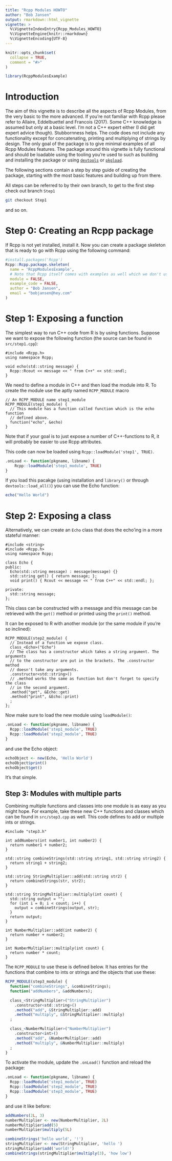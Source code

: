 ```yaml
---
title: "Rcpp Modules HOWTO"
author: "Bob Jansen"
output: rmarkdown::html_vignette
vignette: >
  %\VignetteIndexEntry{Rcpp_Modules_HOWTO}
  %\VignetteEngine{knitr::rmarkdown}
  %\VignetteEncoding{UTF-8}
---
```


```r
knitr::opts_chunk$set(
  collapse = TRUE,
  comment = "#>"
)
```

```r
library(RcppModulesExample)
```

# Introduction

The aim of this vignette is to describe all the aspects of Rcpp Modules, from
the very basic to the more advanced. If you're not familiar with Rcpp please
refer to Allaire, Eddelbuettel and Francois (2017). Some C++ knowledge is
assumed but only at a basic level. I'm not a C++ expert either (I did get
expert advice though). Stubbornness helps. The code does not include any
functionality except for concatenating, printing and multiplying of strings by
design. The only goal of the package is to give minimal examples of all Rcpp
Modules features. The package around this vignette is fully functional and
should be loadable using the tooling you're used to such as building and
installing the package or using
[`devtools`](https://cran.r-project.org/web/packages/devtools/) or
[`pkgload`](https://cran.r-project.org/web/packages/pkgload/).

The following sections contain a step by step guide of creating the package,
starting with the most basic features and building up from there.

All steps can be referred to by their own branch, to get to the first step
check out branch `Step1`
```bash
git checkout Step1
```
and so on.

# Step 0: Creating an Rcpp package

If Rcpp is not yet installed, install it. Now you can create a package skeleton
that is ready to go with Rcpp using the following command:

```r
#install.packages('Rcpp')
Rcpp::Rcpp.package.skeleton(
  name = 'RcppModulesExample',
  # Note that Rcpp itself comes with examples as well which we don't use.
  module = FALSE,
  example_code = FALSE,
  author = "Bob Jansen",
  email = "bobjansen@hey.com"
)
```

# Step 1: Exposing a function

The simplest way to run C++ code from R is by using functions. Suppose we want
to expose the following function (the source can be found in `src/step1.cpp`):

```Rcpp
#include <Rcpp.h>
using namespace Rcpp;

void echo(std::string message) {
  Rcpp::Rcout << message << " from C++" << std::endl;
}
```
We need to define a module in C++ and then load the module into R. To create
the module use the aptly named `RCPP_MODULE` macro
```Rcpp
// An RCPP_MODULE name step1_module
RCPP_MODULE(step1_module) {
  // This module has a function called function which is the echo function
  // defined above.
  function("echo", &echo)
}
```

Note that if your goal is to just expose a number of C++-functions to R, it
will probably be easier to use Rcpp attributes.

This code can now be loaded using `Rcpp::loadModule('step1', TRUE)`.
```r
.onLoad <- function(pkgname, libname) {
    Rcpp::loadModule('step1_module', TRUE)
}
```
If you load this pacakge (using installation and `library()` or through
`devtools::load_all()`) you can use the Echo function:
```r
echo("Hello World")
```

# Step 2: Exposing a class

Alternatively, we can create an `Echo` class that does the echo'ing in a more
stateful manner:
```Rcpp
#include <string>
#include <Rcpp.h>
using namespace Rcpp;

class Echo {
public:
  Echo(std::string message) : message(message) {}
  std::string get() { return message; };
  void print() { Rcout << message << " from C++" << std::endl; };

private:
  std::string message;
};
```
This class can be constructed with a message and this message can be retrieved
with the `get()` method or printed using the `print()` method.

It can be exposed to R with another module (or the same module if you're so
inclined):
```Rcpp
RCPP_MODULE(step2_module) {
  // Instead of a function we expose class.
  class_<Echo>("Echo")
  // The class has a constructor which takes a string argument. The arguments
  // to the constructor are put in the brackets. The .constructor method
  // doesn't take any arguments.
  .constructor<std::string>()
  // .method works the same as function but don't forget to specify the class
  // in the second argument.
  .method("get", &Echo::get)
  .method("print", &Echo::print)
  ;
};
```

Now make sure to load the new module using `loadModule()`:
```r
.onLoad <- function(pkgname, libname) {
  Rcpp::loadModule('step1_module', TRUE)
  Rcpp::loadModule('step2_module', TRUE)
}
```
and use the Echo object:
```r
echoObject <- new(Echo, 'Hello World')
echoObject$print()
echoObject$get()
```
It's that simple.

## Step 3: Modules with multiple parts

Combining multiple functions and classes into one module is as easy as you might
hope. For example, take these new C++ functions and classes which can be found 
in `src/step3.cpp` as well. This code defines to add or multiple ints or 
strings.

```Rcpp
#include "step3.h"

int addNumbers(int number1, int number2) { 
  return number1 + number2;
}

std::string combineStrings(std::string string1, std::string string2) {
  return string1 + string2;
}

std::string StringMultiplier::add(std::string str2) {
  return combineStrings(str, str2);
}

std::string StringMultiplier::multiply(int count) {
  std::string output = "";
  for (int i = 0; i < count; i++) {
    output = combineStrings(output, str);
  }
  return output;
}

int NumberMultiplier::add(int number2) {
  return number + number2;
}

int NumberMultiplier::multiply(int count) {
  return number * count;
}
```

The `RCPP_MODULE` to use these is defined below. It has entries for the 
functions that combine to ints or strings and the objects that use these:

```r
RCPP_MODULE(step3_module) {
  function("combineStrings", &combineStrings);
  function("addNumbers", &addNumbers);

  class_<StringMultiplier>("StringMultiplier")
    .constructor<std::string>()
    .method("add", &StringMultiplier::add)
    .method("multiply", &StringMultiplier::multiply)
  ;

  class_<NumberMultiplier>("NumberMultiplier")
    .constructor<int>()
    .method("add", &NumberMultiplier::add)
    .method("multiply", &NumberMultiplier::multiply)
  ;
}
```

To activate the module, update the `.onLoad()` function and reload the package:

```r
.onLoad <- function(pkgname, libname) {
  Rcpp::loadModule('step1_module', TRUE)
  Rcpp::loadModule('step2_module', TRUE)
  Rcpp::loadModule('step3_module', TRUE)
}
```
and use it like before:
```r
addNumbers(2L, 3)
numberMultiplier <- new(NumberMultiplier, 2L)
numberMultiplier$add(5)
numberMultiplier$multiply(5L)

combineStrings('hello world', '!')
stringMultiplier <- new(StringMultiplier, 'hello ')
stringMultiplier$add('world!')
combineStrings(stringMultiplier$multiply(3), 'how low')
```

